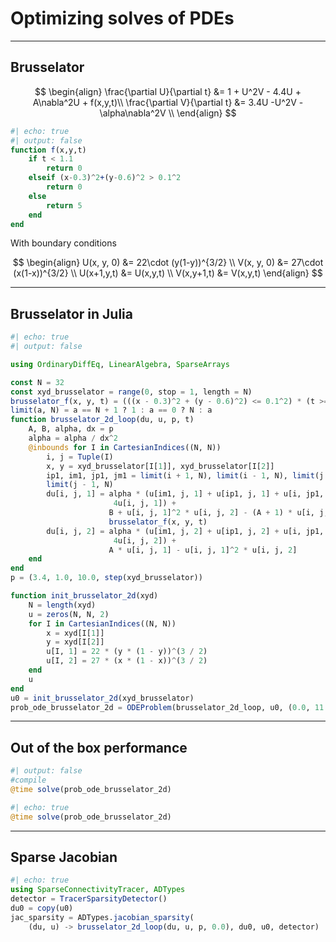 # Optimizing solves of PDEs

---

## Brusselator
$$
\begin{align}
\frac{\partial U}{\partial t} &= 1 + U^2V - 4.4U + A\nabla^2U + f(x,y,t)\\
\frac{\partial V}{\partial t} &= 3.4U -U^2V - \alpha\nabla^2V \\
\end{align}
$$

```julia
#| echo: true
#| output: false
function f(x,y,t)
    if t < 1.1
        return 0
    elseif (x-0.3)^2+(y-0.6)^2 > 0.1^2 
        return 0
    else
        return 5
    end
end
```
With boundary conditions

$$
\begin{align}
U(x, y, 0) &= 22\cdot (y(1-y))^{3/2} \\
V(x, y, 0) &= 27\cdot (x(1-x))^{3/2} \\
U(x+1,y,t) &= U(x,y,t) \\
V(x,y+1,t) &= V(x,y,t)
\end{align}
$$

---

## Brusselator in Julia

```julia
#| echo: true
#| output: false

using OrdinaryDiffEq, LinearAlgebra, SparseArrays

const N = 32
const xyd_brusselator = range(0, stop = 1, length = N)
brusselator_f(x, y, t) = (((x - 0.3)^2 + (y - 0.6)^2) <= 0.1^2) * (t >= 1.1) * 5.0
limit(a, N) = a == N + 1 ? 1 : a == 0 ? N : a
function brusselator_2d_loop(du, u, p, t)
    A, B, alpha, dx = p
    alpha = alpha / dx^2
    @inbounds for I in CartesianIndices((N, N))
        i, j = Tuple(I)
        x, y = xyd_brusselator[I[1]], xyd_brusselator[I[2]]
        ip1, im1, jp1, jm1 = limit(i + 1, N), limit(i - 1, N), limit(j + 1, N),
        limit(j - 1, N)
        du[i, j, 1] = alpha * (u[im1, j, 1] + u[ip1, j, 1] + u[i, jp1, 1] + u[i, jm1, 1] -
                       4u[i, j, 1]) +
                      B + u[i, j, 1]^2 * u[i, j, 2] - (A + 1) * u[i, j, 1] +
                      brusselator_f(x, y, t)
        du[i, j, 2] = alpha * (u[im1, j, 2] + u[ip1, j, 2] + u[i, jp1, 2] + u[i, jm1, 2] -
                       4u[i, j, 2]) +
                      A * u[i, j, 1] - u[i, j, 1]^2 * u[i, j, 2]
    end
end
p = (3.4, 1.0, 10.0, step(xyd_brusselator))

function init_brusselator_2d(xyd)
    N = length(xyd)
    u = zeros(N, N, 2)
    for I in CartesianIndices((N, N))
        x = xyd[I[1]]
        y = xyd[I[2]]
        u[I, 1] = 22 * (y * (1 - y))^(3 / 2)
        u[I, 2] = 27 * (x * (1 - x))^(3 / 2)
    end
    u
end
u0 = init_brusselator_2d(xyd_brusselator)
prob_ode_brusselator_2d = ODEProblem(brusselator_2d_loop, u0, (0.0, 11.5), p)
```

---

## Out of the box performance
```julia
#| output: false 
#compile
@time solve(prob_ode_brusselator_2d)
```

```julia
#| echo: true
@time solve(prob_ode_brusselator_2d)
```
---

## Sparse Jacobian
```julia
#| echo: true
using SparseConnectivityTracer, ADTypes
detector = TracerSparsityDetector()
du0 = copy(u0)
jac_sparsity = ADTypes.jacobian_sparsity(
    (du, u) -> brusselator_2d_loop(du, u, p, 0.0), du0, u0, detector)
```

<!-- Local Variables: -->
<!-- mode: markdown -->
<!-- End: -->
